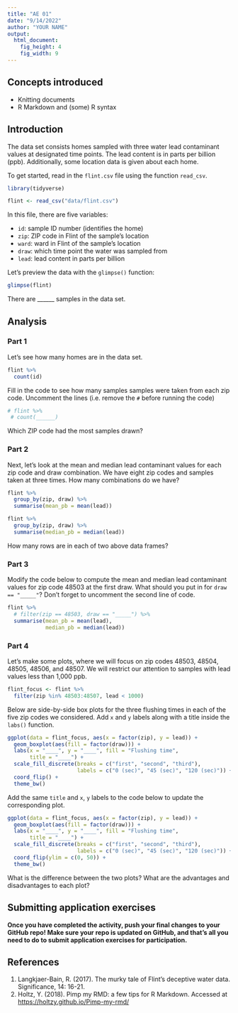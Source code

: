 ```yaml
---
title: "AE 01"
date: "9/14/2022"
author: "YOUR NAME"
output: 
  html_document: 
    fig_height: 4
    fig_width: 9
---
```


## Concepts introduced

- Knitting documents
- R Markdown and (some) R syntax

## Introduction

The data set consists homes sampled with three water lead contaminant values at designated time points. The lead content is in parts per billion (ppb). Additionally, some location data is given about each home.

To get started, read in the `flint.csv` file using the function `read_csv`.

```r
library(tidyverse)
```

```r
flint <- read_csv("data/flint.csv")
```

In this file, there are five variables:

- `id`: sample ID number (identifies the home)
- `zip`: ZIP code in Flint of the sample's location
- `ward`: ward in Flint of the sample's location
- `draw`: which time point the water was sampled from
- `lead`: lead content in parts per billion

Let's preview the data with the `glimpse()` function:

```r
glimpse(flint)
```

There are ______ samples in the data set. 

## Analysis

### Part 1

Let's see how many homes are in the data set. 

```r
flint %>%
  count(id)
```

Fill in the code to see how many samples samples were taken from each zip code. Uncomment the lines (i.e. remove the `#` before running the code)

```r
# flint %>% 
 # count(______)
```

Which ZIP code had the most samples drawn?

### Part 2

Next, let's look at the mean and median lead contaminant values for each zip code and draw combination. We have eight zip codes and samples taken at three times. How many combinations do we have?

```r
flint %>% 
  group_by(zip, draw) %>% 
  summarise(mean_pb = mean(lead))
```

```r
flint %>% 
  group_by(zip, draw) %>% 
  summarise(median_pb = median(lead))
```

How many rows are in each of two above data frames?

### Part 3

Modify the code below to compute the mean and median lead contaminant values for zip code 48503 at the first draw. What should you put in for `draw == "_____"`? Don’t forget to uncomment the second line of code.

```r
flint %>% 
  # filter(zip == 48503, draw == "_____") %>% 
  summarise(mean_pb = mean(lead),
            median_pb = median(lead))
```

### Part 4

Let’s make some plots, where we will focus on zip codes 48503, 48504, 48505, 48506, and 48507. We will restrict our attention to samples with lead values less than 1,000 ppb.

```r
flint_focus <- flint %>% 
  filter(zip %in% 48503:48507, lead < 1000)
```

Below are side-by-side box plots for the three flushing times in each of the five zip codes we considered. Add `x` and `y` labels along with a title inside the `labs()` function.

```r
ggplot(data = flint_focus, aes(x = factor(zip), y = lead)) +
  geom_boxplot(aes(fill = factor(draw))) +
  labs(x = "____", y = "____", fill = "Flushing time",
       title = "____") +
  scale_fill_discrete(breaks = c("first", "second", "third"),
                      labels = c("0 (sec)", "45 (sec)", "120 (sec)")) +
  coord_flip() +
  theme_bw()
```

Add the same `title` and  `x`, `y` labels to the code below to update the corresponding plot.

```r
ggplot(data = flint_focus, aes(x = factor(zip), y = lead)) +
  geom_boxplot(aes(fill = factor(draw))) + 
  labs(x = "____", y = "____", fill = "Flushing time",
       title = "____") +
  scale_fill_discrete(breaks = c("first", "second", "third"),
                      labels = c("0 (sec)", "45 (sec)", "120 (sec)")) +
  coord_flip(ylim = c(0, 50)) +
  theme_bw()
```

What is the difference between the two plots? What are the advantages and disadvantages to each plot? 

## Submitting application exercises 

**Once you have completed the activity, push your final changes to your GitHub repo! Make sure your repo is updated on GitHub, and that's all you need to do to submit application exercises for participation.**

## References

1. Langkjaer-Bain, R. (2017). The murky tale of Flint’s deceptive water data. Significance, 14: 16-21.
2. Holtz, Y. (2018). Pimp my RMD: a few tips for R Markdown. Accessed at [https://holtzy.github.io/Pimp-my-rmd/](https://holtzy.github.io/Pimp-my-rmd/)
